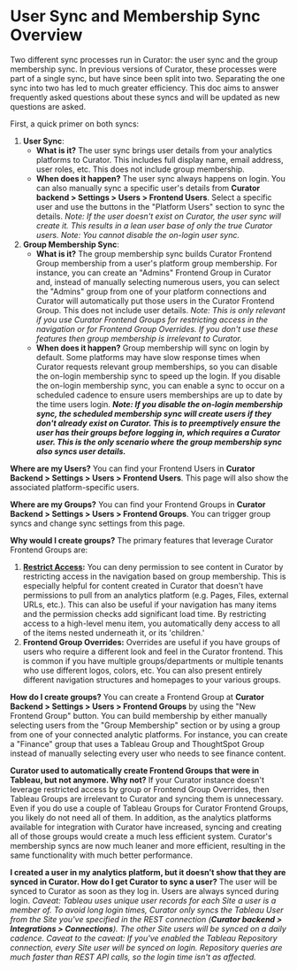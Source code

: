 # User Sync and Membership Sync Overview

Two different sync processes run in Curator: the user sync and the group membership sync. In previous versions of Curator, these processes were part of a single sync, but have since been split into two. Separating the one sync into two has led to much greater efficiency. This doc aims to answer frequently asked questions about these syncs and will be updated as new questions are asked.

First, a quick primer on both syncs:

1. **User Sync**:
   - **What is it?** The user sync brings user details from your analytics platforms to Curator. This includes full display name, email address, user roles, etc. This does not include group membership.
   - **When does it happen?** The user sync always happens on login. You can also manually sync a specific user's details from **Curator backend \> Settings \> Users \> Frontend Users**. Select a specific user and use the buttons in the "Platform Users" section to sync the details. _Note: If the user doesn't exist on Curator, the user sync will create it. This results in a lean user base of only the true Curator users._ _Note: You cannot disable the on-login user sync._
2. **Group Membership Sync**:
   - **What is it?** The group membership sync builds Curator Frontend Group membership from a user's platform group membership. For instance, you can create an "Admins" Frontend Group in Curator and, instead of manually selecting numerous users, you can select the "Admins" group from one of your platform connections and Curator will automatically put those users in the Curator Frontend Group. This does not include user details. _Note: This is only relevant if you use Curator Frontend Groups for restricting access in the navigation or for Frontend Group Overrides. If you don't use these features then group membership is irrelevant to Curator._
   - **When does it happen?** Group membership will sync on login by default. Some platforms may have slow response times when Curator requests relevant group memberships, so you can disable the on-login membership sync to speed up the login. If you disable the on-login membership sync, you can enable a sync to occur on a scheduled cadence to ensure users memberships are up to date by the time users login. **_Note: If you disable the on-login membership sync, the scheduled membership sync will create users if they don't already exist on Curator. This is to preemptively ensure the user has their groups before logging in, which requires a Curator user. This is the only scenario where the group membership sync also syncs user details._**

**Where are my Users?** You can find your Frontend Users in **Curator Backend \> Settings \> Users \> Frontend Users**. This page will also show the associated platform-specific users.

**Where are my Groups?** You can find your Frontend Groups in **Curator Backend \> Settings \> Users \> Frontend Groups**. You can trigger group syncs and change sync settings from this page.

**Why would I create groups?** The primary features that leverage Curator Frontend Groups are:

1. [**Restrict Access**](https://curator.interworks.com/page/kb/site-content-design/menus/restrict-access/1505)**:** You can deny permission to see content in Curator by restricting access in the navigation based on group membership. This is especially helpful for content created in Curator that doesn't have permissions to pull from an analytics platform (e.g. Pages, Files, external URLs, etc.). This can also be useful if your navigation has many items and the permission checks add significant load time. By restricting access to a high-level menu item, you automatically deny access to all of the items nested underneath it, or its 'children.'
2. **Frontend Group Overrides:** Overrides are useful if you have groups of users who require a different look and feel in the Curator frontend. This is common if you have multiple groups/departments or multiple tenants who use different logos, colors, etc. You can also present entirely different navigation structures and homepages to your various groups.

**How do I create groups?** You can create a Frontend Group at **Curator Backend \> Settings \> Users \> Frontend Groups** by using the "New Frontend Group" button. You can build membership by either manually selecting users from the "Group Membership" section or by using a group from one of your connected analytic platforms. For instance, you can create a "Finance" group that uses a Tableau Group and ThoughtSpot Group instead of manually selecting every user who needs to see finance content.

**Curator used to automatically create Frontend Groups that were in Tableau, but not anymore. Why not?** If your Curator instance doesn't leverage restricted access by group or Frontend Group Overrides, then Tableau Groups are irrelevant to Curator and syncing them is unnecessary. Even if you do use a couple of Tableau Groups for Curator Frontend Groups, you likely do not need all of them. In addition, as the analytics platforms available for integration with Curator have increased, syncing and creating all of those groups would create a much less efficient system. Curator's membership syncs are now much leaner and more efficient, resulting in the same functionality with much better performance.

**I created a user in my analytics platform, but it doesn’t show that they are synced in Curator. How do I get Curator to sync a user?** The user will be synced to Curator as soon as they log in. Users are always synced during login. _Caveat: Tableau uses unique user records for each Site a user is a member of. To avoid long login times, Curator only syncs the Tableau User from the Site you've specified in the REST connection (_**_Curator backend \> Integrations \> Connections_**_). The other Site users will be synced on a daily cadence._ _Caveat to the caveat: If you've enabled the Tableau Repository connection, every Site user will be synced on login. Repository queries are much faster than REST API calls, so the login time isn't as affected._